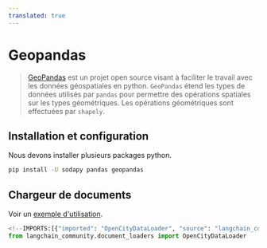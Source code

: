 ```yaml
---
translated: true
---
```


# Geopandas

>[GeoPandas](https://geopandas.org/) est un projet open source visant à faciliter le travail
> avec les données géospatiales en python. `GeoPandas` étend les types de données utilisés par
> `pandas` pour permettre des opérations spatiales sur les types géométriques.
> Les opérations géométriques sont effectuées par `shapely`.

## Installation et configuration

Nous devons installer plusieurs packages python.

```bash
pip install -U sodapy pandas geopandas
```

## Chargeur de documents

Voir un [exemple d'utilisation](/docs/integrations/document_loaders/geopandas).

```python
<!--IMPORTS:[{"imported": "OpenCityDataLoader", "source": "langchain_community.document_loaders", "docs": "https://api.python.langchain.com/en/latest/document_loaders/langchain_community.document_loaders.open_city_data.OpenCityDataLoader.html", "title": "Geopandas"}]-->
from langchain_community.document_loaders import OpenCityDataLoader
```
